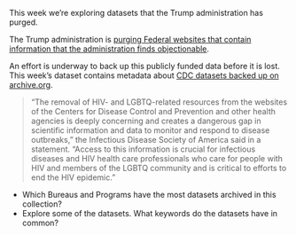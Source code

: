 This week we're exploring datasets that the Trump administration has purged. 

The Trump administration is [purging Federal websites that contain information that the administration finds objectionable](https://www.npr.org/sections/shots-health-news/2025/01/31/nx-s1-5282274/trump-administration-purges-health-websites). 

An effort is underway to back up this publicly funded data before it is lost. 
This week's dataset contains metadata about [CDC datasets backed up on archive.org](https://archive.org/download/20250128-cdc-datasets).

> "The removal of HIV- and LGBTQ-related resources from the websites of the Centers for Disease Control and Prevention and other health agencies is deeply concerning and creates a dangerous gap in scientific information and data to monitor and respond to disease outbreaks," the Infectious Disease Society of America said in a statement. "Access to this information is crucial for infectious diseases and HIV health care professionals who care for people with HIV and members of the LGBTQ community and is critical to efforts to end the HIV epidemic."

- Which Bureaus and Programs have the most datasets archived in this collection?
- Explore some of the datasets. What keywords do the datasets have in common?

